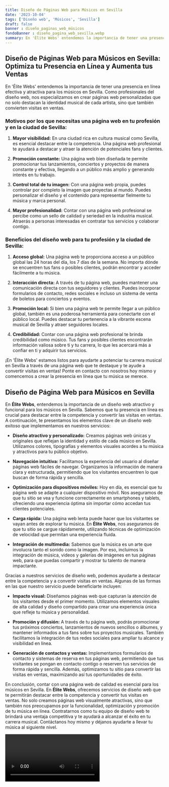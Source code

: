 ```yaml
---
title: Diseño de Páginas Web para Músicos en Sevilla
date: '2023-10-04'
tags: ['Diseño web', 'Músicos', 'Sevilla']
draft: false
banner : diseño_paginas_web_músicos
fondoBanner : diseño_pagina_web_sevilla.webp
summary: En 'Élite Webs' entendemos la importancia de tener una presencia en línea efectiva y atractiva para los músicos en Sevilla. Como profesionales del diseño web, nos especializamos en crear páginas web personalizadas que no solo destacan la identidad musical de cada artista, sino que también convierten visitas en ventas.
---
```


## Diseño de Páginas Web para Músicos en Sevilla: Optimiza tu Presencia en Línea y Aumenta tus Ventas

En 'Élite Webs' entendemos la importancia de tener una presencia en línea efectiva y atractiva para los músicos en Sevilla. Como profesionales del diseño web, nos especializamos en crear páginas web personalizadas que no solo destacan la identidad musical de cada artista, sino que también convierten visitas en ventas.

### Motivos por los que necesitas una página web en tu profesión y en la ciudad de Sevilla:

1. **Mayor visibilidad:** En una ciudad rica en cultura musical como Sevilla, es esencial destacar entre la competencia. Una página web profesional te ayudará a destacar y atraer la atención de potenciales fans y clientes.

2. **Promoción constante:** Una página web bien diseñada te permite promocionar tus lanzamientos, conciertos y proyectos de manera constante y efectiva, llegando a un público más amplio y generando interés en tu trabajo.

3. **Control total de tu imagen:** Con una página web propia, puedes controlar por completo la imagen que proyectas al mundo. Puedes personalizar el diseño y el contenido para representar fielmente tu música y marca personal.

4. **Mayor profesionalidad:** Contar con una página web profesional se percibe como un sello de calidad y seriedad en la industria musical. Atraerás a personas interesadas en contratar tus servicios y colaborar contigo.

### Beneficios del diseño web para tu profesión y la ciudad de Sevilla:

1. **Acceso global:** Una página web te proporciona acceso a un público global las 24 horas del día, los 7 días de la semana. No importa dónde se encuentren tus fans o posibles clientes, podrán encontrar y acceder fácilmente a tu música.

2. **Interacción directa:** A través de tu página web, puedes mantener una comunicación directa con tus seguidores y clientes. Puedes incorporar formularios de contacto, redes sociales e incluso un sistema de venta de boletos para conciertos y eventos.

3. **Promoción local:** Si bien una página web te permite llegar a un público global, también es una poderosa herramienta para conectarte con el público local. Puedes destacar tu pertenencia a la vibrante escena musical de Sevilla y atraer seguidores locales.

4. **Credibilidad:** Contar con una página web profesional te brinda credibilidad como músico. Tus fans y posibles clientes encontrarán información valiosa sobre ti y tu carrera, lo que les acercará más a confiar en ti y adquirir tus servicios.

¡En 'Élite Webs' estamos listos para ayudarte a potenciar tu carrera musical en Sevilla a través de una página web que te destaque y te ayude a convertir visitas en ventas! Ponte en contacto con nosotros hoy mismo y comencemos a crear la presencia en línea que tu música se merece.

<GifSeo />

<Cta />

## Diseño de Página Web para Músicos en Sevilla

En **Élite Webs**, entendemos la importancia de un diseño web atractivo y funcional para los músicos en Sevilla. Sabemos que tu presencia en línea es crucial para destacar entre la competencia y convertir las visitas en ventas. A continuación, te presentamos los elementos clave de un diseño web exitoso que implementamos en nuestros servicios:

- **Diseño atractivo y personalizado:** Creamos páginas web únicas y originales que reflejan la identidad y estilo de cada músico en Sevilla. Utilizamos colores, tipografías y elementos visuales acordes a tu música y atractivos para tu público objetivo.

- **Navegación intuitiva:** Facilitamos la experiencia del usuario al diseñar páginas web fáciles de navegar. Organizamos la información de manera clara y estructurada, permitiendo que los visitantes encuentren lo que buscan de forma rápida y sencilla.

- **Optimización para dispositivos móviles:** Hoy en día, es esencial que tu página web se adapte a cualquier dispositivo móvil. Nos aseguramos de que tu sitio se vea y funcione correctamente en smartphones y tablets, ofreciendo una experiencia óptima sin importar cómo accedan tus clientes potenciales.

- **Carga rápida:** Una página web lenta puede hacer que los visitantes se vayan antes de explorar tu música. En **Élite Webs**, nos aseguramos de que tu sitio se cargue rápidamente, utilizando técnicas de optimización de velocidad que permitan una experiencia fluida.

- **Integración de multimedia:** Sabemos que la música es un arte que involucra tanto el sonido como la imagen. Por eso, incluimos la integración de música, videos y galerías de imágenes en tus páginas web, para que puedas compartir y mostrar tu talento de manera impactante.

Gracias a nuestros servicios de diseño web, podemos ayudarte a destacar entre la competencia y a convertir visitas en ventas. Algunas de las formas en las que nuestro servicio puede beneficiarte incluyen:

- **Impacto visual:** Diseñamos páginas web que capturan la atención de los visitantes desde el primer momento. Utilizamos elementos visuales de alta calidad y diseño compartido para crear una experiencia única que refleje tu música y personalidad.

- **Promoción y difusión:** A través de tu página web, podrás promocionar tus próximos conciertos, lanzamientos de nuevos sencillos o álbumes, y mantener informados a tus fans sobre tus proyectos musicales. También facilitamos la integración de tus redes sociales para ampliar tu alcance y visibilidad en línea.

- **Generación de contactos y ventas:** Implementamos formularios de contacto y sistemas de reserva en tus páginas web, permitiendo que tus visitantes se pongan en contacto contigo o reserven tus servicios de forma rápida y sencilla. Además, optimizamos tu sitio para convertir las visitas en ventas, maximizando así tus oportunidades de éxito.

En conclusión, contar con una página web de calidad es esencial para los músicos en Sevilla. En **Élite Webs**, ofrecemos servicios de diseño web que te permitirán destacar entre la competencia y convertir tus visitas en ventas. No solo creamos páginas web visualmente atractivas, sino que también nos preocupamos por la funcionalidad, optimización y promoción de tu música en línea. Contratarnos como tu equipo de diseño web te brindará una ventaja competitiva y te ayudará a alcanzar el éxito en tu carrera musical. Contáctanos hoy mismo y déjanos ayudarte a llevar tu música al siguiente nivel.

<Video />

<CtaBot job='Músicos' city='Sevilla'/>

<Gmaps query='Sevilla+españa+maps' />